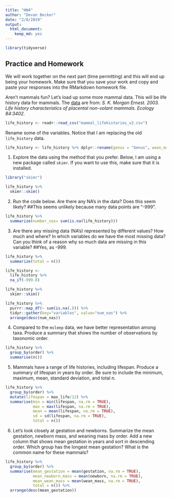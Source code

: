 ```yaml
---
title: "HW4"
author: "Devan Becker"
date: "2/8/2019"
output: 
  html_document: 
    keep_md: yes
---
```


```r
library(tidyverse)
```

## Practice and Homework
We will work together on the next part (time permitting) and this will end up being your homework. Make sure that you save your work and copy and paste your responses into the RMarkdown homework file.

Aren't mammals fun? Let's load up some more mammal data. This will be life history data for mammals. The [data](http://esapubs.org/archive/ecol/E084/093/) are from: *S. K. Morgan Ernest. 2003. Life history characteristics of placental non-volant mammals. Ecology 84:3402.*  

```r
life_history <- readr::read_csv("mammal_lifehistories_v2.csv")
```

Rename some of the variables. Notice that I am replacing the old `life_history` data.
```r
life_history <- life_history %>% dplyr::rename(genus = "Genus", wean_mass = "wean mass", max_life = "max. life", litter_size = "litter size", litters_yr = "litters/year")
```

1. Explore the data using the method that you prefer. Below, I am using a new package called `skimr`. If you want to use this, make sure that it is installed.

```r
library("skimr")
```

```r
life_history %>% 
  skimr::skim()
```

2. Run the code below. Are there any NA's in the data? Does this seem likely?
##This seems unlikely because many data points are "-999".
```r
life_history %>% 
  summarize(number_nas= sum(is.na(life_history)))
```


3. Are there any missing data (NA's) represented by different values? How much and where? In which variables do we have the most missing data? Can you think of a reason why so much data are missing in this variable?
##Yes, as -999.
```r
life_history %>% 
  summarize(total = n())
```
```r
life_history <- 
  life_history %>% 
  na_if(-999.0)
```
```r
life_history %>% 
  skimr::skim()
```

```r
life_history %>% 
  purrr::map_df(~ sum(is.na(.))) %>% 
  tidyr::gather(key="variables", value="num_nas") %>% 
  arrange(desc(num_nas))
```


4. Compared to the `msleep` data, we have better representation among taxa. Produce a summary that shows the number of observations by taxonomic order.
```r
life_history %>%
  group_by(order) %>%
  summarise(n())
```


5. Mammals have a range of life histories, including lifespan. Produce a summary of lifespan in years by order. Be sure to include the minimum, maximum, mean, standard deviation, and total n.
```r
life_history %>%
  group_by(order) %>% 
  mutate(lifespan = max_life/12) %>% 
  summarise(min = min(lifespan, na.rm = TRUE), 
            max = max(lifespan, na.rm = TRUE), 
            mean = mean(lifespan, na.rm = TRUE), 
            sd = sd(lifespan, na.rm = TRUE), 
            total = n())
```


6. Let's look closely at gestation and newborns. Summarize the mean gestation, newborn mass, and weaning mass by order. Add a new column that shows mean gestation in years and sort in descending order. Which group has the longest mean gestation? What is the common name for these mammals?
```r
life_history %>% 
  group_by(order) %>% 
  summarise(mean_gestation = mean(gestation, na.rm = TRUE), 
            mean_newborn_mass = mean(newborn, na.rm = TRUE), 
            mean_wean_mass = mean(wean_mass, na.rm = TRUE), 
            total = n()) %>% 
  arrange(desc(mean_gestation))
```
